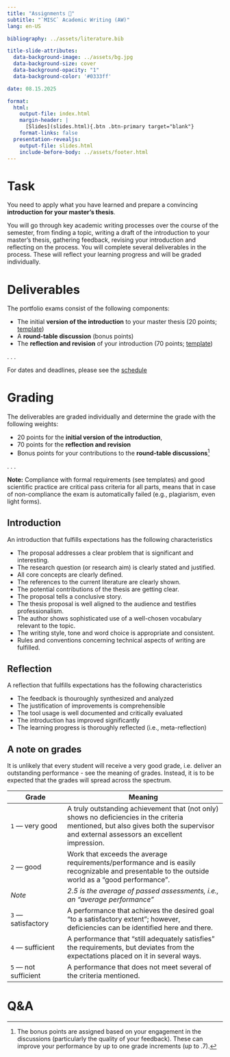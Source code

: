 ```yaml
---
title: "Assignments 📑"  
subtitle: "`MISC` Academic Writing (AW)"
lang: en-US

bibliography: ../assets/literature.bib

title-slide-attributes:
  data-background-image: ../assets/bg.jpg
  data-background-size: cover
  data-background-opacity: "1"
  data-background-color: '#0333ff'

date: 08.15.2025

format: 
  html:
    output-file: index.html
    margin-header: | 
      [Slides](slides.html){.btn .btn-primary target="blank"}
    format-links: false          
  presentation-revealjs:
    output-file: slides.html 
    include-before-body: ../assets/footer.html  
---
```



# Task

:::medium
You need to apply what you have learned and prepare a convincing **introduction for your master's thesis**.
:::

You will go through key academic writing processes over the course of the semester, from finding a topic, writing a draft of the introduction to your master's thesis, gathering feedback, revising your introduction and reflecting on the process. You will complete several deliverables in the process. These will reflect your learning progress and will be graded individually.

# Deliverables

The portfolio exams consist of the following components:

:::{.incremental}
- The initial **version of the introduction** to your master thesis (20 points; [template](assets/25WT_AW_Introduction_Template.docx))
- A __round-table discussion__ (bonus points)
- The **reflection and revision** of your introduction (70 points; [template](assets/25WT_AW_Reflection-and-Revision_Template.docx))
:::

. . .

For dates and deadlines, please see the [schedule](../admin/#schedule)

# Grading

The deliverables are graded individually and determine the grade with the following weights:

:::{.incremental}
- 20 points for the **initial version of the introduction**,
- 70 points for the **reflection and revision**
- Bonus points for your contributions to the **round-table discussions**[^bonus]
:::

. . .

**Note:** Compliance with formal requirements (see templates) and good scientific practice are critical pass criteria for all parts, means that in case of non-compliance the exam is automatically failed (e.g., plagiarism, even light forms).

[^bonus]: The bonus points are assigned based on your engagement in the discussions (particularly the quality of your feedback). These can improve your performance by up to one grade increments (up to .7).

## Introduction {.scrollable}

An introduction that fulfills expectations has the following characteristics

::: incremental
- The proposal addresses a clear problem that is significant and interesting.
- The research question (or research aim) is clearly stated and justified.
- All core concepts are clearly defined.
- The references to the current literature are clearly shown.
- The potential contributions of the thesis are getting clear.
- The proposal tells a conclusive story.
- The thesis proposal is well aligned to the audience and testifies professionalism.
- The author shows sophisticated use of a well-chosen vocabulary relevant to the topic.
- The writing style, tone and word choice is appropriate and consistent.
- Rules and conventions concerning technical aspects of writing are fulfilled.
:::

## Reflection {.scrollable}

A reflection that fulfills expectations has the following characteristics

::: incremental
- The feedback is thouroughly synthesized and analyzed
- The justification of improvements is comprehensible
- The tool usage is well documented and critically evaluated
- The introduction has improved significantly
- The learning progress is thoroughly reflected (i.e., meta-reflection)
:::

## A note on grades

:::notes
It is unlikely that every student will receive a very good grade, i.e. deliver an outstanding performance - see the meaning of grades.  Instead, it is to be expected that the grades will spread across the spectrum. 
:::

| Grade                    | Meaning
| ------------------------ | -------------------------------------------------------------------- |
| `1` — very   good            | [A   truly outstanding achievement that (not only) shows no deficiencies in the criteria mentioned, but also gives both the supervisor and external assessors an excellent   impression.]{.fragment} |
| `2` — good                   | [Work   that exceeds the average requirements/performance and is easily recognizable   and presentable to the outside world as a “good performance”.]{.fragment}                                              |
| *Note*                   | *2.5   is the average of passed assessments, i.e., an “average   performance”*                                                                                             |
| `3` — satisfactory           | [A   performance that achieves the desired goal "to a satisfactory   extent";       however, deficiencies can be identified here and there. ]{.fragment}                                                      |
| `4` — sufficient             | [A   performance that “still adequately satisfies” the requirements,       but deviates from the expectations placed on it in several ways.  ]{.fragment}                                                     |
| `5` — not   sufficient      | [A   performance that does not meet several of the criteria mentioned.]{.fragment}     

# Q&A {.html-hidden .unlisted .vertical-center  background-color="#0333ff" background-image="../assets/bg.jpg"}
